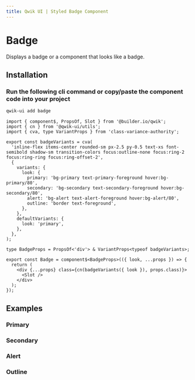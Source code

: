 ```yaml
---
title: Qwik UI | Styled Badge Component
---
```



<StatusBanner status={statusByComponent.styled.Badge} />

# Badge

Displays a badge or a component that looks like a badge.

## Installation

### Run the following cli command or copy/paste the component code into your project

```sh
qwik-ui add badge
```

```tsx
import { component$, PropsOf, Slot } from '@builder.io/qwik';
import { cn } from '@qwik-ui/utils';
import { cva, type VariantProps } from 'class-variance-authority';

export const badgeVariants = cva(
  'inline-flex items-center rounded-sm px-2.5 py-0.5 text-xs font-semibold shadow-sm transition-colors focus:outline-none focus:ring-2 focus:ring-ring focus:ring-offset-2',
  {
    variants: {
      look: {
        primary: 'bg-primary text-primary-foreground hover:bg-primary/80',
        secondary: 'bg-secondary text-secondary-foreground hover:bg-secondary/80',
        alert: 'bg-alert text-alert-foreground hover:bg-alert/80',
        outline: 'border text-foreground',
      },
    },
    defaultVariants: {
      look: 'primary',
    },
  },
);

type BadgeProps = PropsOf<'div'> & VariantProps<typeof badgeVariants>;

export const Badge = component$<BadgeProps>(({ look, ...props }) => {
  return (
    <div {...props} class={cn(badgeVariants({ look }), props.class)}>
      <Slot />
    </div>
  );
});
```

## Examples

### Primary

<Showcase name="primary" vertical />

### Secondary

<Showcase name="secondary" vertical />

### Alert

<Showcase name="alert" vertical />

### Outline

<Showcase name="outline" vertical />
